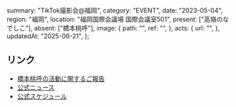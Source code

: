  summary: "TikTok撮影会@福岡",
  category: "EVENT",
  date: "2023-05-04",
  region: "福岡",
  location: "福岡国際会議場 国際会議室501",
  present: ["高嶺のなでしこ"],
  absent: ["橋本桃呼"],
  image: {
    path: "",
    ref: "",
  },
  acts: {
    url: "",
  },
  updatedAt: "2025-06-21",
};

## リンク

- [橋本桃呼の活動に関するご報告](https://takanenonadeshiko.jp/?p=966)
- [公式ニュース](https://takanenonadeshiko.jp/?p=788)
- [公式スケジュール](https://takanenonadeshiko.jp/?p=920)
